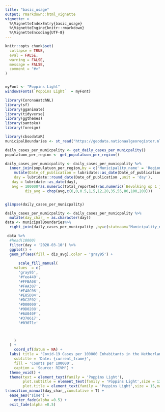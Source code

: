 ```yaml
---
title: "basic_usage"
output: rmarkdown::html_vignette
vignette: >
  %\VignetteIndexEntry{basic_usage}
  %\VignetteEngine{knitr::rmarkdown}
  %\VignetteEncoding{UTF-8}
---
```


```r
knitr::opts_chunk$set(
  collapse = TRUE,
  eval = FALSE,
  warning = FALSE,
  message = FALSE,
  comment = "#>"
)


myFont <- "Poppins Light"
windowsFonts(`Poppins Light`  = myFont)
```

```r
library(CoronaWatchNL)
library(sf)
library(gganimate)
library(tidyverse)
library(ggthemes)
library(santoku)
library(foreign)

library(cbsodataR)
municipalBoundaries <- st_read("https://geodata.nationaalgeoregister.nl/cbsgebiedsindelingen/wfs?request=GetFeature&service=WFS&version=2.0.0&typeName=cbs_gemeente_2020_gegeneraliseerd&outputFormat=json")

```

```r

daily_cases_per_municpality <- get_daily_cases_per_municpality()
populatuon_per_region <- get_populatuon_per_region()

daily_cases_per_municpality <- daily_cases_per_municpality %>% 
  inner_join(populatuon_per_region,by = c('Municipality_name' = 'Regions')) %>% 
    mutate(Date_of_publication = lubridate::as_date(Date_of_publication),
    day = lubridate::round_date(Date_of_publication ,unit = 'day'),
   day = lubridate::as_date(day),
   avg = 100000*as.numeric(Total_reported)/as.numeric(`Bevolking op 1 januari (aantal)`),
         dis_avg = chop(avg,c(0,0,0.5,1,5,12,20,35,55,80,100,200)))


glimpse(daily_cases_per_municpality)

```

```r
daily_cases_per_municpality <- daily_cases_per_municpality %>% 
  mutate(day_char_ = as.character(day))
data <- municipalBoundaries%>% 
  right_join(daily_cases_per_municpality ,by=c(statnaam="Municipality_name"))


```





```r
 data %>% 
  #head(10000)
  filter(day < '2020-03-10') %>% 
  ggplot() +
  geom_sf(aes(fill = dis_avg),color = 'gray95') +
  
      scale_fill_manual(
    values  = c(
      'gray95',
      '#fee440',
      '#FFBA08',
      '#FAA307',
      '#F48C06',
      '#E85D04',
      '#DC2F02',
      '#D00000',
      '#9D0208',
      '#6A040F',
      '#370617',
      '#03071e'



    )
  ) +
    coord_sf(datum = NA) +
  labs( title = 'Covid-19 Cases per 100000 Inhabitants in the Netherlands',
    subtitle = 'Date: {current_frame}',
    fill = 'Counts per 100000',
    caption = 'Source: RIVM') +
  theme_void() +
  theme(text = element_text(family = 'Poppins Light'),
        plot.subtitle = element_text(family = 'Poppins Light',size = 13,margin = margin(b = 10)) ,
        plot.title = element_text(family = 'Poppins Light',size = 15,margin = margin(t = 10,b = 10)))+
transition_manual(day_char_,cumulative = T) +
  ease_aes("sine") +
    enter_fade(alpha =0.5) +
  exit_fade(alpha =0.5)



```


